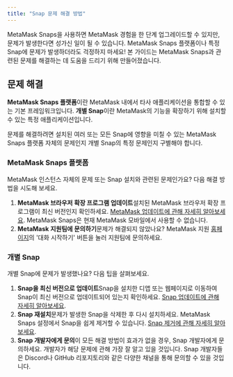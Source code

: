 ```yaml
---
title: "Snap 문제 해결 방법"
---
```


MetaMask Snaps을 사용하면 MetaMask 경험을 한 단계 업그레이드할 수 있지만, 문제가 발생한다면 성가신 일이 될 수 있습니다. MetaMask Snaps 플랫폼이나 특정 Snap에 문제가 발생하더라도 걱정하지 마세요! 본 가이드는 MetaMask Snaps과 관련된 문제를 해결하는 데 도움을 드리기 위해 만들어졌습니다.

## 문제 해결

**MetaMask Snaps 플랫폼**이란 MetaMask 내에서 타사 애플리케이션을 통합할 수 있는 기본 프레임워크입니다. **개별 Snap**이란 MetaMask의 기능을 확장하기 위해 설치할 수 있는 특정 애플리케이션입니다.

문제를 해결하려면 설치된 여러 또는 모든 Snap에 영향을 미칠 수 있는 MetaMask Snaps 플랫폼 자체의 문제인지 개별 Snap의 특정 문제인지 구별해야 합니다.

### MetaMask Snaps 플랫폼

MetaMask 인스턴스 자체의 문제 또는 Snap 설치와 관련된 문제인가요? 다음 해결 방법을 시도해 보세요.

1. **MetaMask 브라우저 확장 프로그램 업데이트**설치된 MetaMask 브라우저 확장 프로그램이 최신 버전인지 확인하세요. [MetaMask 업데이트에 관해 자세히 알아보세요](/managing-my-wallet/using-metamask/how-to-update-the-version-of-metamask). MetaMask Snaps은 현재 MetaMask 모바일에서 사용할 수 없습니다.
2. **MetaMask 지원팀에 문의하기**문제가 해결되지 않았나요? MetaMask 지원 [홈페이지](https://support.metamask.io/hc)의 '대화 시작하기' 버튼을 눌러 지원팀에 문의하세요.

### 개별 Snap

개별 Snap에 문제가 발생했나요? 다음 팁을 살펴보세요.

1. **Snap을 최신 버전으로 업데이트**Snap을 설치한 디앱 또는 웹페이지로 이동하여 Snap이 최신 버전으로 업데이트되어 있는지 확인하세요. [Snap 업데이트에 관해 자세히 알아보세요](/metamask-snaps/how-to-update-a-snap).
2. **Snap 재설치**문제가 발생한 Snap을 삭제한 후 다시 설치하세요. MetaMask Snaps 설정에서 Snap을 쉽게 제거할 수 있습니다. [Snap 제거에 관해 자세히 알아보세요](/metamask-snaps/how-to-uninstall-a-snap).
3. **Snap 개발자에게 문의**이 모든 해결 방법이 효과가 없을 경우, Snap 개발자에게 문의하세요. 개발자가 해당 문제에 관해 가장 잘 알고 있을 것입니다. Snap 개발자들은 Discord나 GitHub 리포지토리와 같은 다양한 채널을 통해 문의할 수 있을 것입니다.
